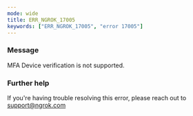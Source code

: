 ```yaml
---
mode: wide
title: ERR_NGROK_17005
keywords: ["ERR_NGROK_17005", "error 17005"]
---
```


### Message

MFA Device verification is not supported.

### Further help

If you're having trouble resolving this error, please reach out to [support@ngrok.com](mailto:support@ngrok.com?subject=Help%20with%20ERR_NGROK_17005)
